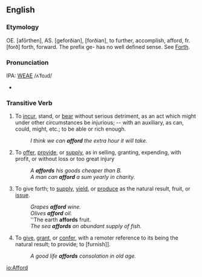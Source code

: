 ==English==
===Etymology===
OE. [afōrthen], AS. [geforðian], [forðian], to further, accomplish, afford, fr. [forð] forth, forward. The prefix ge- has no well defined sense.  See [[Forth]].

===Pronunciation===
IPA: [[WEAE]] /ʌˈfoɹd/
*{{audio|en-us-afford.ogg|Audio (US)}}

===Transitive Verb===
# To [[incur]], stand, or [[bear]] without serious detriment, as an act which might under other circumstances be injurious; -- with an auxiliary, as can, could, might, etc.; to be able or rich enough.
#:''I think we can '''afford''' the extra hour it will take.''
# To [[offer]], [[provide]], or [[supply]], as in selling, granting, expending, with profit, or without loss or too great injury
#:''A '''affords''' his goods cheaper than B.''
#:''A man can '''afford''' a sum yearly in charity.''
# To give forth; to [[supply]], [[yield]], or [[produce]] as the natural result, fruit, or [[issue]]. 
#:''Grapes '''afford''' wine.''
#:''Olives  '''afford''' oil.''
#:''The earth '''affords''' fruit.
#:''The sea '''affords''' an abundant supply of fish.''
# To [[give]], [[grant]], or [[confer]], with a remoter reference to its being the natural result; to provide; to [furnish]].
#:''A good life '''affords''' consolation in old age.''


[[io:Afford]]